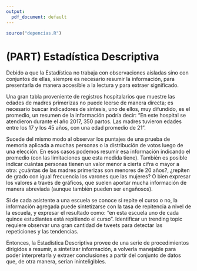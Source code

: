 ```yaml
---
output:
  pdf_document: default
---
```


```r
source("depencias.R")
```

# (PART) Estadística Descriptiva {-}

<!-- # Estadística Descriptiva {.unnumbered} -->

Debido a que la Estadística no trabaja con observaciones aisladas sino con conjuntos de ellas, siempre es necesario resumir la información, para presentarla de manera accesible a la lectura y para extraer significado.

Una gran tabla proveniente de registros hospitalarios que muestre las edades de madres primerizas no puede leerse de manera directa; es necesario buscar indicadores de síntesis, uno de ellos, muy difundido, es el promedio, un resumen de la información podría decir: "En este hospital se atendieron durante el año 2017, 350 partos. Las madres tuvieron edades entre los 17 y los 45 años, con una edad promedio de 21".

Sucede del mismo modo al observar los puntajes de una prueba de memoria aplicada a muchas personas o la distribución de votos luego de una elección. En esos casos podemos resumir esa información indicando el promedio (con las limitaciones que esta medida tiene). También es posible indicar cuántas personas tienen un valor menor a cierta cifra o mayor a otra: ¿cuántas de las madres primerizas son menores de 20 años?, ¿repiten de grado con igual frecuencia los varones que las mujeres? O bien expresar los valores a través de gráficos, que suelen aportar mucha información de manera abreviada (aunque también pueden ser engañosos).

Si de cada asistente a una escuela se conoce si repite el curso o no, la información agregada puede sintetizarse con la tasa de repitencia a nivel de la escuela, y expresar el resultado como: "en esta escuela uno de cada quince estudiantes está repitiendo el curso". Identificar un trending topic requiere observar una gran cantidad de tweets para detectar las repeticiones y las tendencias.

Entonces, la Estadística Descriptiva provee de una serie de procedimientos dirigidos a resumir, a sintetizar información, a volverla manejable para poder interpretarla y extraer conclusiones a partir del conjunto de datos que, de otra manera, serían ininteligibles.

